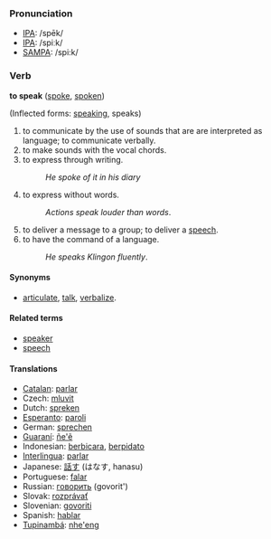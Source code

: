 === Pronunciation ===
*[[w:IPA|IPA]]: /spēk/
*[[w:IPA|IPA]]: /spiːk/
*[[w:SAMPA|SAMPA]]: /spi:k/

=== Verb ===

'''to speak''' ([[spoke]], [[spoken]])

(Inflected forms: [[speaking]], speaks)

#to communicate by the use of sounds that are are interpreted as language; to communicate verbally.
#to make sounds with the vocal chords.
#to express through writing.
#:''He spoke of it in his diary''
#to express without words.
#:''Actions speak louder than words''.
#to deliver a message to a group; to deliver a [[speech]].
#to have the command of a language.
#:''He speaks Klingon fluently''.

==== Synonyms ====
*[[articulate]], [[talk]], [[verbalize]].

==== Related terms ====
*[[speaker]]
*[[speech]]

==== Translations ====
*[[Catalan]]: [[parlar]]
*Czech: [[mluvit]]
*Dutch: [[spreken]]
*[[Esperanto]]: [[paroli]]
*German: [[sprechen]]
*[[Guaraní]]: [[ñe'ẽ]]
*Indonesian: [[bicara|berbicara]], [[pidato|berpidato]]
*[[Interlingua]]: [[parlar]]
*Japanese: [[話す]] (はなす, hanasu)
*Portuguese: [[falar]]
*Russian: [[говорить]] (govorit')
*Slovak: [[rozprávať]]
*Slovenian: [[govoriti]]
*Spanish: [[hablar]]
*[[Tupinambá]]: [[nhe'eng]]